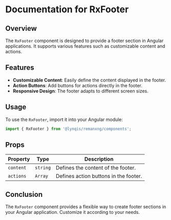 
<Meta title='Layout/RxFooter' />

# Documentation for RxFooter

## Overview
The `RxFooter` component is designed to provide a footer section in Angular applications. It supports various features such as customizable content and actions.

## Features
- **Customizable Content**: Easily define the content displayed in the footer.
- **Action Buttons**: Add buttons for actions directly in the footer.
- **Responsive Design**: The footer adapts to different screen sizes.

## Usage
To use the `RxFooter`, import it into your Angular module:

```typescript
import { RxFooter } from '@lynqis/remanxng/components';
```

## Props
| Property         | Type             | Description                               |
|------------------|------------------|-------------------------------------------|
| `content`        | `string`         | Defines the content of the footer.       |
| `actions`        | `Array`          | Defines action buttons in the footer.    |

## Conclusion
The `RxFooter` component provides a flexible way to create footer sections in your Angular application. Customize it according to your needs.
